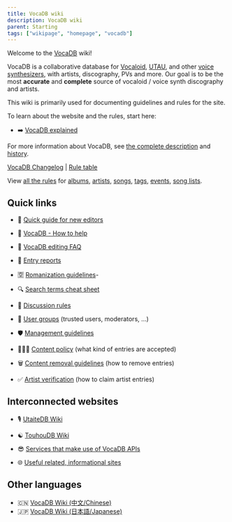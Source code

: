 ---
title: VocaDB wiki
description: VocaDB wiki
parent: Starting
tags: ["wikipage", "homepage", "vocadb"]
---

Welcome to the [VocaDB](http://vocadb.net/) wiki!

VocaDB is a collaborative database for [Vocaloid](https://en.wikipedia.org/wiki/Vocaloid), [UTAU](https://en.wikipedia.org/wiki/Utau), and other [voice synthesizers](https://en.wikipedia.org/wiki/Speech_synthesis), with artists, discography, PVs and more. Our goal is to be the most **accurate** and **complete** source of vocaloid / voice synth discography and artists.

This wiki is primarily used for documenting guidelines and rules for the site.

To learn about the website and the rules, start here:

- ➡️ [VocaDB explained](/docs/pinned/vocadb-explained)

For more information about VocaDB, see [the complete description](/docs/footer/vocadb-what-is-it-for) and [history](/docs/documentation/vocadbs-history).

[VocaDB Changelog](/docs/documentation/website-changelog) | [Rule table](/rules/table)

View [all the rules](/rules) for [albums](/rules/albums), [artists](/rules/artists), [songs](/rules/songs), [tags](/rules/tags), [events](/rules/events), [song lists](/rules/songlists).

## Quick links

- 👶  [Quick guide for new editors](/docs/pinned/quick-guide-for-new-editors)
- 💪 [VocaDB - How to help](/docs/pinned/vocadb-how-to-help)
- 🧾  [VocaDB editing FAQ](/docs/pinned/vocadb-editing-faq)
- 🏴 [Entry reports](/docs/pinned/entry-reports)
- 🈳 [Romanization guidelines](/docs/other-guidelines/romanization-guidelines)-

- 🔍 [Search terms cheat sheet](/docs/documentation/search-terms-cheat-sheet)
- 💬  [Discussion rules](/docs/pinned/discussion-rules)
- 👥  [User groups](/docs/documentation/user-groups) (trusted users, moderators, ...)
- 🛡️  [Management guidelines](/docs/other-guidelines/management-guidelines)
- 🕵🏻‍♂️  [Content policy](/docs/other-guidelines/content-policy) (what kind of entries are accepted)
- 🗑️  [Content removal guidelines](/docs/other-guidelines/content-removal-guidelines) (how to remove entries)
- ✅  [Artist verification](/docs/artists/artist-verification) (how to claim artist entries)


## Interconnected websites

- 🎙️ [UtaiteDB Wiki](/tags/utaitedb)
- ☯︎ [TouhouDB Wiki](/tags/touhoudb)

- 😎 [Services that make use of VocaDB APIs](/docs/documentation/services-that-make-use-of-vocadb-apis)
- 🌐  [Useful related, informational sites](/docs/other/useful-related-informational-sites)

## Other languages

- 🇨🇳 [VocaDB Wiki (中文/Chinese)](/tags/chinese)
- 🇯🇵 [VocaDB Wiki (日本語/Japanese)](/tags/japanese)